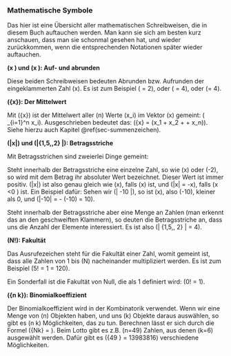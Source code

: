 ### Mathematische Symbole {#sec-math}

Das hier ist eine Übersicht aller mathematischen Schreibweisen, die in diesem Buch auftauchen werden. Man kann sie sich am besten kurz anschauen, dass man sie schonmal gesehen hat, und wieder zurückkommen, wenn die entsprechenden Notationen später wieder auftauchen.

**\(\lceil x \rceil\) und \(\lfloor x \rfloor\): Auf- und abrunden**

Diese beiden Schreibweisen bedeuten Abrunden bzw. Aufrunden der eingeklammerten Zahl \(x\). Es ist zum Beispiel \(\lfloor 2.5 \rfloor = 2\), oder \(\lceil 4 \rceil = 4\), oder \(\lceil \pi \rceil = 4\).

**\(\bar{x}\): Der Mittelwert**

Mit \(\bar{x}\) ist der Mittelwert aller \(n\) Werte \(x_i\) im Vektor \(x\) gemeint: \(\frac{1}{n} \sum_{i=1}^n x_i\). Ausgeschrieben bedeutet das: \(\bar{x} = \frac{1}{n} (x_1 + x_2 + \ldots + x_n)\). Siehe hierzu auch Kapitel \@ref(sec-summenzeichen).

**\(|x|\) und \(|\{1,5,\pi,2\} |\): Betragsstriche**

Mit Betragsstrichen sind zweierlei Dinge gemeint:

Steht innerhalb der Betragsstriche eine einzelne Zahl, so wie \(x\) oder \(-2\), so wird mit dem Betrag ihr absoluter Wert bezeichnet. Dieser Wert ist immer positiv. \(|x|\) ist also genau gleich wie \(x\), falls \(x\geq 0\) ist, und \(|x| = -x\), falls \(x <0 \) ist. Ein Beispiel dafür: Sehen wir \(| -10 |\), so ist \(x\), also \(-10\), kleiner als 0, und \(|-10| = - (-10) = 10\).

Steht innerhalb der Betragsstriche aber eine Menge an Zahlen (man erkennt das an den geschweiften Klammern), so deuten die Betragsstriche an, dass uns die Anzahl der Elemente interessiert. Es ist also \(| \{1,5,\pi, 2\} | = 4\).

**\(N!\): Fakultät**

Das Ausrufezeichen steht für die Fakultät einer Zahl, womit gemeint ist, dass alle Zahlen von 1 bis \(N\) nacheinander multipliziert werden. Es ist zum Beispiel \(5! = 1 \cdot 2 \cdot 3 \cdot 4 \cdot 5 = 120\).

Ein Sonderfall ist die Fakultät von Null, die als 1 definiert wird: \(0! = 1\).

**\({n \choose k}\): Binomialkoeffizient**

Der Binomialkoeffizient wird in der Kombinatorik verwendet. Wenn wir eine Menge von \(n\) Objekten haben, und uns \(k\) Objekte daraus auswählen, so gibt es \(n \choose k\) Möglichkeiten, das zu tun. Berechnen lässt er sich durch die Formel \({N\choose k} = \frac{N!}{(N-k)!\cdot k!}\). Beim Lotto gibt es z.B. \(n=49\) Zahlen, aus denen \(k=6\) ausgewählt werden. Dafür gibt es \({49 \choose 6} = 13983816\) verschiedene Möglichkeiten.